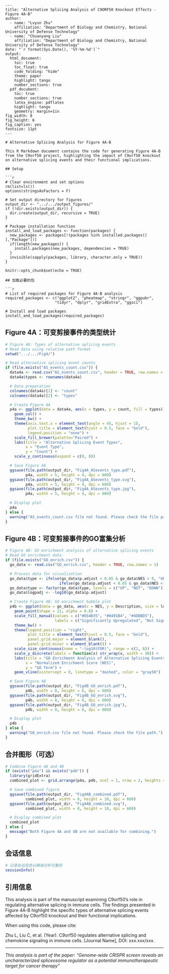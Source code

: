 ```
---
title: "Alternative Splicing Analysis of C9ORF50 Knockout Effects - Figure 4A-B"
author: 
  - name: "Lvyun Zhu"
    affiliation: "Department of Biology and Chemistry, National University of Defense Technology"
  - name: "Chuanyang Liu"
    affiliation: "Department of Biology and Chemistry, National University of Defense Technology"
date: "`r format(Sys.Date(), '%Y-%m-%d')`"
output:
  html_document:
    toc: true
    toc_float: true
    code_folding: "hide"
    theme: paper
    highlight: tango
    number_sections: true
  pdf_document:
    toc: true
    number_sections: true
    latex_engine: pdflatex
    highlight: tango
    geometry: margin=1in
fig_width: 8
fig_height: 6
fig_caption: yes
fontsize: 11pt
---

# Alternative Splicing Analysis for Figure 4A-B

This R Markdown document contains the code for generating Figure 4A-B from the C9orf50 project, highlighting the impact of C9orf50 knockout on alternative splicing events and their functional implications.

## Setup

```r
# Clear environment and set options
rm(list=ls())
options(stringsAsFactors = F)

# Set output directory for figures
output_dir <- ".../.../output_figures/"
if (!dir.exists(output_dir)) {
  dir.create(output_dir, recursive = TRUE)
}

# Package installation function
install_and_load_packages <- function(packages) {
  new_packages <- packages[!(packages %in% installed.packages()[,"Package"])]
  if(length(new_packages)) {
    install.packages(new_packages, dependencies = TRUE)
  }
  invisible(sapply(packages, library, character.only = TRUE))
}

knitr::opts_chunk$set(echo = TRUE)

## 加载必要的包

```r
# List of required packages for Figure 4A-B analysis
required_packages <- c("ggplot2", "pheatmap", "stringr", "ggpubr", 
                      "tidyr", "dplyr", "gridExtra", "ggsci")

# Install and load packages
install_and_load_packages(required_packages)
```

## Figure 4A：可变剪接事件的类型统计

```r
# Figure 4A: Types of alternative splicing events
# Read data using relative path format
setwd(".../.../Fig4/")

# Read alternative splicing event counts
if (file.exists("AS_events_count.csv")) {
  data4a <- read.csv("AS_events_count.csv", header = TRUE, row.names = 1)
  data4a$types <- rownames(data4a)

  # Data preparation
  colnames(data4a)[1] <- "count"
  colnames(data4a)[2] <- "types"

  # Create Figure 4A
  p4a <- ggplot(data = data4a, aes(x = types, y = count, fill = types)) + 
    geom_col() +
    theme_bw() +
    theme(axis.text.x = element_text(angle = 45, hjust = 1),
          plot.title = element_text(hjust = 0.5, face = "bold"),
          legend.position = "none") +
    scale_fill_brewer(palette="Paired") +
    labs(title = "Alternative Splicing Event Types",
         x = "Event Type",
         y = "Count") +
    scale_y_continuous(expand = c(0, 0))

  # Save Figure 4A
  ggsave(file.path(output_dir, "Fig4A_ASevents_type.pdf"), 
         p4a, width = 5, height = 4, dpi = 600)
  ggsave(file.path(output_dir, "Fig4A_ASevents_type.svg"), 
         p4a, width = 5, height = 4, dpi = 600)
  ggsave(file.path(output_dir, "Fig4A_ASevents_type.jpg"), 
         p4a, width = 5, height = 4, dpi = 600)

  # Display plot
  p4a
} else {
  warning("AS_events_count.csv file not found. Please check the file path.")
}
```

## Figure 4B：可变剪接事件的GO富集分析

```r
# Figure 4B: GO enrichment analysis of alternative splicing events
# Read GO enrichment data
if (file.exists("GO_enrich.csv")) {
  go_data <- read.csv("GO_enrich.csv", header = TRUE, row.names = 1)

  # Process data for visualization
  go_data$type <- ifelse(go_data$p.adjust < 0.05 & go_data$NES > 0, "UP", 
                        ifelse(go_data$p.adjust < 0.05 & go_data$NES < 0, "DOWN", "NOT"))
  go_data$type <- factor(go_data$type, levels = c("UP", "NOT", "DOWN"))
  go_data$logpadj <- -log10(go_data$p.adjust)

  # Create Figure 4B: GO enrichment bubble plot
  p4b <- ggplot(data = go_data, aes(x = NES, y = Description, size = logpadj, fill = type)) +
    geom_point(shape = 21, alpha = 0.8) +
    scale_fill_manual(values = c("#E64B35", "#8491B4", "#4DBBD5"), 
                      labels = c("Significantly Upregulated", "Not Significant", "Significantly Downregulated")) +
    theme_bw() +
    theme(legend.position = "right",
          plot.title = element_text(hjust = 0.5, face = "bold"),
          panel.grid.major = element_blank(),
          panel.grid.minor = element_blank()) +
    scale_size_continuous(name = "-log10(FDR)", range = c(2, 8)) +
    scale_y_discrete(labels = function(x) str_wrap(x, width = 30)) +
    labs(title = "GO Enrichment Analysis of Alternative Splicing Events",
         x = "Normalized Enrichment Score (NES)",
         y = "GO Term") +
    geom_vline(xintercept = 0, linetype = "dashed", color = "gray50")

  # Save Figure 4B
  ggsave(file.path(output_dir, "Fig4B_GO_enrich.pdf"), 
         p4b, width = 8, height = 6, dpi = 600)
  ggsave(file.path(output_dir, "Fig4B_GO_enrich.svg"), 
         p4b, width = 8, height = 6, dpi = 600)
  ggsave(file.path(output_dir, "Fig4B_GO_enrich.jpg"), 
         p4b, width = 8, height = 6, dpi = 600)

  # Display plot
  p4b
} else {
  warning("GO_enrich.csv file not found. Please check the file path.")
}
```

## 合并图形（可选）

```r
# Combine Figure 4A and 4B
if (exists("p4a") && exists("p4b")) {
  library(gridExtra)
  combined_plot <- grid.arrange(p4a, p4b, ncol = 1, nrow = 2, heights = c(1, 2))

  # Save combined figure
  ggsave(file.path(output_dir, "Fig4AB_combined.pdf"), 
         combined_plot, width = 8, height = 10, dpi = 600)
  ggsave(file.path(output_dir, "Fig4AB_combined.svg"), 
         combined_plot, width = 8, height = 10, dpi = 600)

  # Display combined plot
  combined_plot
} else {
  message("Both Figure 4A and 4B are not available for combining.")
}
```

## 会话信息

```r
# 记录会话信息以确保分析可重现
sessionInfo()
```

## 引用信息

This analysis is part of the manuscript examining C9orf50's role in regulating alternative splicing in immune cells. The findings presented in Figure 4A-B highlight the specific types of alternative splicing events affected by C9orf50 knockout and their functional implications.

When using this code, please cite:

Zhu L, Liu C, et al. (Year). C9orf50 regulates alternative splicing and chemokine signaling in immune cells. [Journal Name], DOI: xxx.xxx/xxx.

---

*This analysis is part of the paper: "Genome-wide CRISPR screen reveals an uncharacterized spliceosome regulator as a potential immunotherapeutic target for cancer therapy"*